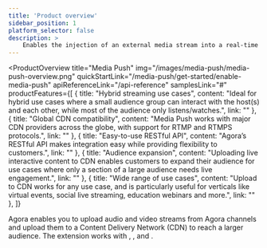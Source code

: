 ```yaml
---
title: 'Product overview'
sidebar_position: 1
platform_selector: false
description: >
    Enables the injection of an external media stream into a real-time Agora channel, allowing the hosts and audience to see and hear the additional stream while interacting with each other.
---
```



<ProductOverview
    title="Media Push"
    img="/images/media-push/media-push-overview.png"
    quickStartLink="/media-push/get-started/enable-media-push"
    apiReferenceLink="/api-reference"
    samplesLink="#"
    productFeatures={[
        {
            title: "Hybrid streaming use cases",
            content: "Ideal for hybrid use cases where a small audience group can interact with the host(s) and each other, while most of the audience only listens/watches.",
            link: ""
        },
        {
            title: "Global CDN compatibility",
            content: "Media Push works with major CDN providers across the globe, with support for RTMP and RTMPS protocols.",
            link: ""
        },
        {
            title: "Easy-to-use RESTful API",
            content: "Agora’s RESTful API makes integration easy while providing flexibility to customers.",
            link: ""
        },
        {
            title: "Audience expansion",
            content: "Uploading live interactive content to CDN enables customers to expand their audience for use cases where only a section of a large audience needs live engagement.",
            link: ""
        },
        {
            title: "Wide range of use cases",
            content: "Upload to CDN works for any use case, and is particularly useful for verticals like virtual events, social live streaming, education webinars and more.",
            link: ""
        },
    ]}

>

Agora <Vg k="MPUSH" /> enables you to upload audio and video streams from Agora channels and upload them to a Content Delivery Network (CDN) to reach a larger audience. The <Vg k="MPUSH" />  extension works with <Vg k="AUDIO" /> , <Vg k="VIDEO" />, and <Vg k="ILS" />.

</ProductOverview>